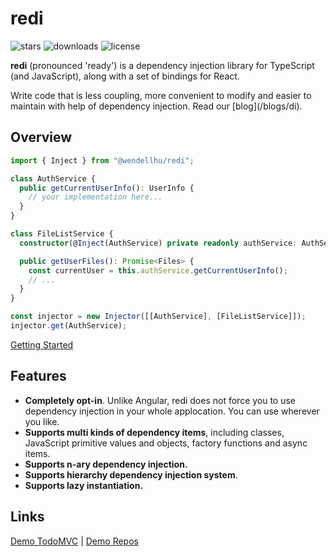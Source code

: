 
# redi

<p className="flex h-6">
  <img
    alt="stars"
    src="https://badgen.net/github/stars/wzhudev/redi"
    style={{ display: "inline-block", marginRight: "0.5rem" }}
  />
  <img
    alt="downloads"
    src="https://badgen.net/npm/dt/@wendellhu/redi"
    style={{ display: "inline-block", marginRight: "0.5rem" }}
  />
  <img
    alt="license"
    src="https://badgen.net/github/license/wzhudev/redi"
    style={{ display: "inline-block" }}
  />
</p>

**redi** (pronounced 'ready') is a dependency injection library for TypeScript (and JavaScript), along with a set of bindings for React.

<Callout>
  Write code that is less coupling, more convenient to modify and easier to
  maintain with help of dependency injection. Read our [blog](/blogs/di).
</Callout>

## Overview

```typescript
import { Inject } from "@wendellhu/redi";

class AuthService {
  public getCurrentUserInfo(): UserInfo {
    // your implementation here...
  }
}

class FileListService {
  constructor(@Inject(AuthService) private readonly authService: AuthService) {}

  public getUserFiles(): Promise<Files> {
    const currentUser = this.authService.getCurrentUserInfo();
    // ...
  }
}

const injector = new Injector([[AuthService], [FileListService]]);
injector.get(AuthService);
```

[Getting Started](/docs/introduction)

## Features

- **Completely opt-in**. Unlike Angular, redi does not force you to use dependency injection in your whole applocation. You can use wherever you like.
- **Supports multi kinds of dependency items**, including classes, JavaScript primitive values and objects, factory functions and async items.
- **Supports n-ary dependency injection.**
- **Supports hierarchy dependency injection system**.
- **Supports lazy instantiation.**

## Links

[Demo TodoMVC](https://wzhudev.github.io/redi-todomvc/) | [Demo Repos](https://github.com/wzhudev/redi-todomvc)
